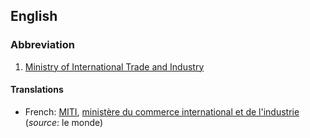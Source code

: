 {{also|miti}}
==English==

===Abbreviation===
{{wikipedia}}
{{infl|en|abbreviation}}

# [[Ministry of International Trade and Industry]]

====Translations====

{{trans-top|Ministry of International Trade and Industry}}
* French: [[MITI]], [[ministère du commerce international et de l'industrie]] (''source'': le monde)
{{trans-mid}}
{{trans-bottom}}